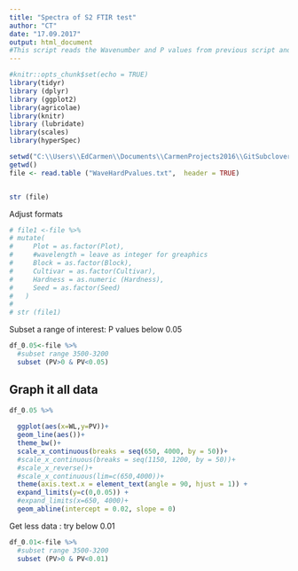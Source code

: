 ```yaml
---
title: "Spectra of S2 FTIR test"
author: "CT"
date: "17.09.2017"
output: html_document
#This script reads the Wavenumber and P values from previous script and get only the values that are significant (P < 0.05)   
---
```



```r
#knitr::opts_chunk$set(echo = TRUE)
library(tidyr)
library (dplyr)
library (ggplot2)
library(agricolae)
library(knitr)
library (lubridate)
library(scales)
library(hyperSpec)

```


```r
setwd("C:\\Users\\EdCarmen\\Documents\\CarmenProjects2016\\GitSubclover\\Spectra_S2_Anovas")
getwd()
file <- read.table ("WaveHardPvalues.txt",  header = TRUE)


str (file)

```
Adjust formats 

```r

# file1 <-file %>%
# mutate(
#     Plot = as.factor(Plot),
#     #wavelength = leave as integer for greaphics 
#     Block = as.factor(Block),
#     Cultivar = as.factor(Cultivar),
#     Hardness = as.numeric (Hardness),
#     Seed = as.factor(Seed)
#   )  
# 
# str (file1)


```
Subset a range of interest: P values below 0.05 


```r

df_0.05<-file %>%
  #subset range 3500-3200
  subset (PV>0 & PV<0.05)

```

## Graph it all data 

```r

df_0.05 %>%
  
  ggplot(aes(x=WL,y=PV))+
  geom_line(aes())+
  theme_bw()+
  scale_x_continuous(breaks = seq(650, 4000, by = 50))+
  #scale_x_continuous(breaks = seq(1150, 1200, by = 50))+
  #scale_x_reverse()+
  #scale_x_continuous(lim=c(650,4000))+
  theme(axis.text.x = element_text(angle = 90, hjust = 1)) +
  expand_limits(y=c(0,0.05)) +
  #expand_limits(x=650, 4000)+
  geom_abline(intercept = 0.02, slope = 0)


```

Get less data : try below 0.01 



```r
df_0.01<-file %>%
  #subset range 3500-3200
  subset (PV>0 & PV<0.01)

  
  


```

